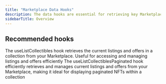 ```yaml
---
title: "Marketplace Data Hooks"
description: The data hooks are essential for retrieving key Marketplace information in your application. Useful for fetching listings, offers, and other relevant data to power your UI.
sidebarTitle: Overview
---
```


## Recommended hooks

<CardGroup cols={2}>
  <Card title="useListCollectibles" icon="code" href="/sdk/web/marketplace-sdk/hooks/marketplace-data/useListCollectibles">
    The useListCollectibles hook retrieves the current listings and offers in a collection from your Marketplace. Useful for accessing and managing listings and offers efficiently
  </Card>
  <Card title="useListCollectiblesPaginated" icon="code" href="/sdk/web/marketplace-sdk/hooks/marketplace-data/useListCollectiblesPaginated">
    The useListCollectiblesPaginated hook efficiently retrieves and manages current listings and offers from your Marketplace, making it ideal for displaying paginated NFTs within a collection
  </Card>
</CardGroup>